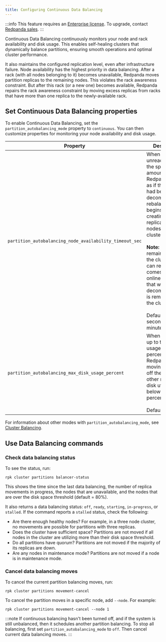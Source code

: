 ```yaml
---
title: Configuring Continuous Data Balancing
---
```


<head>
    <meta name="title" content="Continuous Data Balancing | Redpanda Docs"/>
    <meta name="description" content="Continuous Data Balancing simplifies operations with self-healing clusters that dynamically balance partitions."/>
</head>

:::info
This feature requires an [Enterprise license](../../introduction/licenses). To upgrade, contact [Redpanda sales](https://redpanda.com/try-redpanda?section=enterprise-cloud).
:::

Continuous Data Balancing continuously monitors your node and rack availability and disk usage. This enables self-healing clusters that dynamically balance partitions, ensuring smooth operations and optimal cluster performance. 

It also maintains the configured replication level, even after infrastructure failure. Node availability has the highest priority in data balancing. After a rack (with all nodes belonging to it) becomes unavailable, Redpanda moves partition replicas to the remaining nodes. This violates the rack awareness constraint. But after this rack (or a new one) becomes available, Redpanda repairs the rack awareness constraint by moving excess replicas from racks that have more than one replica to the newly-available rack.

## Set Continuous Data Balancing properties
To enable Continuous Data Balancing, set the `partition_autobalancing_mode` property to `continuous`. You can then customize properties for monitoring your node availability and disk usage.

| Property      | Description |
| ----------- | ----------- |
| `partition_autobalancing_node_availability_timeout_sec`   |  When a node is unreachable for the specified amount of time, Redpanda acts as if the node had been decommissioned: rebalancing begins, re-creating all of its replicas on other nodes in the cluster.<br /><br /> **Note:** The node remains part of the cluster, and it can rejoin when it comes back online. A node that was actually decommissioned is removed from the cluster. <br /><br /> Default is 900 seconds (15 minutes).      |
| `partition_autobalancing_max_disk_usage_percent`      |  When a node fills up to this disk usage percentage, Redpanda starts moving replicas off the node to other nodes with disk utilization below the percentage. <br /><br />Default is 80%.    |

For information about other modes with `partition_autobalancing_mode`, see [Cluster Balancing](../../cluster-administration/cluster-balancing).

## Use Data Balancing commands

### Check data balancing status
To see the status, run: 

`rpk cluster partitions balancer-status`

This shows the time since the last data balancing, the number of replica movements in progress, the nodes that are unavailable, and the nodes that are over the disk space threshold (default = 80%).

It also returns a data balancing status: `off`, `ready`, `starting`, `in-progress`, or `stalled`. If the command reports a `stalled` status, check the following:

* Are there enough healthy nodes? For example, in a three node cluster, no movements are possible for partitions with three replicas. 
* Does the cluster have sufficient space? Partitions are not moved if all nodes in the cluster are utilizing more than their disk space threshold.
* Do all partitions have quorum? Partitions are not moved if the majority of its replicas are down.
* Are any nodes in maintenance mode? Partitions are not moved if a node is in maintenance mode.

### Cancel data balancing moves

To cancel the current partition balancing moves, run: 

`rpk cluster partitions movement-cancel`

To cancel the partition moves in a specific node, add `--node`. For example:

`rpk cluster partitions movement-cancel --node 1`

:::note
If continuous balancing hasn't been turned off, and if the system is still unbalanced, then it schedules another partition balancing. To stop all balancing, first set `partition_autobalancing_mode` to `off`. Then cancel current data balancing moves.
:::